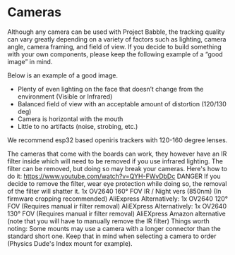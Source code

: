 # Cameras

Although any camera can be used with Project Babble, the tracking quality can vary greatly depending on a variety of factors such as lighting, camera angle, camera framing, and field of view. If you decide to build something with your own components, please keep the following example of a “good image” in mind. 

Below is an example of a good image. 
- Plenty of even lighting on the face that doesn’t change from the environment (Visible or Infrared)
- Balanced field of view with an acceptable amount of distortion (120/130 deg)
- Camera is horizontal with the mouth
- Little to no artifacts (noise, strobing, etc.)

We recommend esp32 based openiris trackers with 120-160 degree lenses. 

The cameras that come with the boards can work, they however have an IR filter inside which will need to be removed if you use infrared lighting.
The filter can be removed, but doing so may break your cameras. Here's how to do it: https://www.youtube.com/watch?v=QYH-FWvDbDc
DANGER
If you decide to remove the filter, wear eye protection while doing so, the removal of the filter will shatter it.
1x OV2640 160° FOV IR / Night vers (850nm) (In firmware cropping recommended)
AliExpress
Alternatively:
1x OV2640 120° FOV (Requires manual ir filter removal)
AliEXpress
Alternatively:
1x OV2640 130° FOV (Requires manual ir filter removal)
AliEXpress
Amazon alternative (note that you will have to manually remove the IR filter)
Things worth noting:
Some mounts may use a camera with a longer connector than the standard short one. Keep that in mind when selecting a camera to order (Physics Dude's Index mount for example). 
